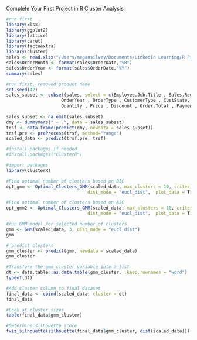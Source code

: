 Complete Your First Project in R
Cluster Analysis

```r
#run first
library(xlsx)
library(ggplot2)
library(lattice)
library(caret)
library(factoextra)
library(cluster)
sales <- read.xlsx("/Users/megansilvey/Documents/LinkedIn Learning/R Project Course/Red30 Tech Sales.xlsx",1)
sales$OrderMonth <- format(sales$OrderDate,"%B")
sales$OrderYear <- format(sales$OrderDate,"%Y")
summary(sales)
```


```r
#run first, removed product name
set.seed(42)
sales_subset <- subset(sales, select = c(Employee.Job.Title , Sales.Region , OrderMonth,
                     OrderYear , OrderType , CustomerType , CustState, ProdCategory,
                     Quantity , Price , Discount , Order.Total , Payment.Plan, Payment.Status))
 
sales_subset <- na.omit(sales_subset)
dmy <- dummyVars(" ~ .", data = sales_subset)
trsf <- data.frame(predict(dmy, newdata = sales_subset))
trsf.pre <- preProcess(trsf, method="range")
scaled_data <- predict(trsf.pre, trsf)
```


```r
#install packages if needed
#install.packages("ClusterR")
```

```r
#import packages
library(ClusterR)
```

```r
#Find optimal number of clusters based on BIC
opt_gmm <- Optimal_Clusters_GMM(scaled_data, max_clusters = 10, criterion = "BIC", 
                               dist_mode = "eucl_dist",  plot_data = T)
```


```r
#Find optimal number of clusters based on AIC
opt_gmm2 <- Optimal_Clusters_GMM(scaled_data, max_clusters = 10, criterion = "AIC", 
                               dist_mode = "eucl_dist",  plot_data = T)
```

```r
#run GMM model for selected number of clusters
gmm <- GMM(scaled_data, 3, dist_mode = "eucl_dist")          
gmm
```


```r
# predict clusters
gmm_cluster <- predict(gmm, newdata = scaled_data)
gmm_cluster
```
```r
#Transform the gmm_cluster variable into a list
dt <- data.table::as.data.table(gmm_cluster, .keep.rownames = "word")
typeof(dt)
```


```r
#Add cluster column to final dataset
final_data <- cbind(scaled_data, cluster = dt)
final_data
```

```r
#Look at cluster sizes
table(final_data$gmm_cluster)
```



```r
#Determine silhouette score
fviz_silhouette(silhouette(final_data$gmm_cluster, dist(scaled_data)))
```

